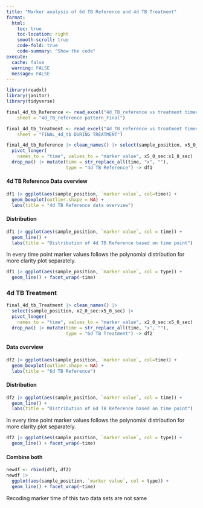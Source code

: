 ```yaml
---
title: "Marker analysis of 6d TB Reference and 4d TB Treatment"
format: 
  html:
    toc: true
    toc-location: right
    smooth-scroll: true
    code-fold: true
    code-summary: "Show the code"
execute:
  cache: false
  warning: FALSE
  message: FALSE
---
```



```r
library(readxl)
library(janitor)
library(tidyverse)
```


```r
final_4d_tb_Reference <- read_excel("4d_TB_reference vs treatment timer_SM_for stats.xlsx", 
    sheet = "4d_TB_reference pattern_Final")

final_4d_tb_Treatment <- read_excel("4d_TB_reference vs treatment timer_SM_for stats.xlsx", 
    sheet = "FINAL_4d_tb DURING TREATMENT")
```

```r
final_4d_tb_Reference |> clean_names() |> select(sample_position, x5_0_sec:x1_8_sec) |> 
  pivot_longer(
    names_to = "time", values_to = "marker value", x5_0_sec:x1_8_sec) |> 
  drop_na() |> mutate(time = str_replace_all(time, "x", ""),
                      type = "4d TB Reference") -> df1
```

#### 4d TB Reference Data overview

```r
df1 |> ggplot(aes(sample_position, `marker value`, col=time)) +
  geom_boxplot(outlier.shape = NA) + 
  labs(title = "4d TB Reference data overview")
```

#### Distribution

```r
df1 |> ggplot(aes(sample_position, `marker value`, col = time)) +
  geom_line() +
  labs(title = "Distribution of 4d TB Reference based on time point")
```

In every time point marker values follows the polynomial distribution for more clarity plot separately.

```r
df1 |> ggplot(aes(sample_position, `marker value`, col = type)) +
  geom_line() + facet_wrap(~time)
```

### 4d TB Treatment
```r
final_4d_tb_Treatment |> clean_names() |> 
  select(sample_position, x2_0_sec:x5_0_sec) |> 
  pivot_longer(
    names_to = "time", values_to = "marker value", x2_0_sec:x5_0_sec) |> 
  drop_na() |> mutate(time = str_replace_all(time, "x", ""),
                      type = "6d TB Treatment") -> df2
```


#### Data overview

```r
df2 |> ggplot(aes(sample_position, `marker value`, col=time)) +
  geom_boxplot(outlier.shape = NA) + 
  labs(title = "6d TB Reference")
```

#### Distribution

```r
df2 |> ggplot(aes(sample_position, `marker value`, col = time)) +
  geom_line() +
  labs(title = "Distribution of 6d TB Reference based on time point")
```

In every time point marker values follows the polynomial distribution for more clarity plot separately.

```r
df2 |> ggplot(aes(sample_position, `marker value`, col = type)) +
  geom_line() + facet_wrap(~time)
```


#### Combine both

```r
newdf <- rbind(df1, df2)
newdf |>  
  ggplot(aes(sample_position, `marker value`, col = type)) +
  geom_line() + facet_wrap(~time)
```
Recoding marker time of this two data sets are not same

<!-- #### Polynomial regression -->

<!-- ```{r} -->
<!-- results_df <- data.frame() -->
<!-- coefficients_df <- data.frame() -->

<!-- # Loop through all unique combinations of 'time' and 'type' -->
<!-- for (time_val in unique(newdf$time)) { -->
<!--   for (type_val in unique(newdf$type)) { -->
<!--     # Subset the data for the current combination -->
<!--     subset_data <- subset(newdf, time == time_val & type == type_val) -->

<!--     # Perform polynomial regression -->
<!--     model <- lm(`marker value` ~ poly(sample_position, degree = 4), data = subset_data) -->

<!--     coef_names <- c("Intercept", "x1", "x2", "x3", "x4") -->
<!--     coefficients_subset <- data.frame( -->
<!--       type = type_val, -->
<!--       time = time_val, -->
<!--       coefficients = setNames(as.list(round(coef(model),3)), coef_names)  #, coef_names -->
<!--     ) -->
<!--     coefficients_df <- bind_rows(coefficients_df, coefficients_subset) -->

<!--     # Predict values -->
<!--     predicted_values <- predict(model, newdata = subset_data) -->

<!--     # Create a data frame with results -->
<!--     result_subset <- data.frame( -->
<!--       time = time_val, -->
<!--       type = type_val, -->
<!--       sample_position = subset_data$sample_position, -->
<!--       marker_value = subset_data$`marker value`, -->
<!--       predicted = predicted_values -->
<!--     ) -->

<!--     # Append the results to the main data frame -->
<!--     results_df <- bind_rows(results_df, result_subset) -->
<!--   } -->
<!-- } -->

<!-- colnames(coefficients_df) <- c("type", "time", "Intercept", "x1", "x2", "x3", "x4") -->
<!-- coefficients_df -->
<!-- ``` -->

<!-- #### Graphical representation -->
<!-- ```{r} -->
<!-- ggplot(results_df, aes(y = marker_value, x = sample_position)) + -->
<!--   geom_line(col = "black") + -->
<!--   geom_line(aes(y = predicted), linetype = "dashed", col = "red") + -->
<!--   facet_grid(type ~ time, scales = "free_y")  + -->
<!--   labs(title = "Polynomial Regression", x = "Marker Value", y = "Sample Position") -->
<!-- ``` -->

<!-- only 2.0 sec 4 dot maker and 6 dot marker coefficient magnitude not same rest of that are same so this two marker time point marker values magnitude are same. -->